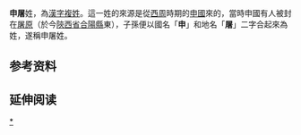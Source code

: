 {{姓氏
|姓氏=申屠
|拼音=Shēntú
|注音={{Pinyin2zhuyin|Shēn}}{{Pinyin2zhuyin|tú}}
|中国大陆=Shentu
|台湾=
|香港=
|澳门=
|新加坡=
|马来西亚=
|越南=Thân Đồ
|韩国=
|反切=
|同音字=
|堂号=
|郡望=[[京兆郡|京兆郡]]
}}

'''申屠'''姓，為[[漢字姓氏|漢字]][[複姓|複姓]]。這一姓的來源是從[[西周|西周]]時期的[[申國|申國]]來的，當時申國有人被封在[[屠原|屠原]]（於今[[陝西省|陝西省]][[合陽縣|合陽縣]]東），子孫便以國名「'''申'''」和地名「'''屠'''」二字合起來為姓，遂稱申屠姓。

== 参考资料 ==
{{reflist}}

== 延伸阅读 ==
{{Wikisource further reading}}

{{姓氏小作品}}

[[Category:申屠姓|*]]